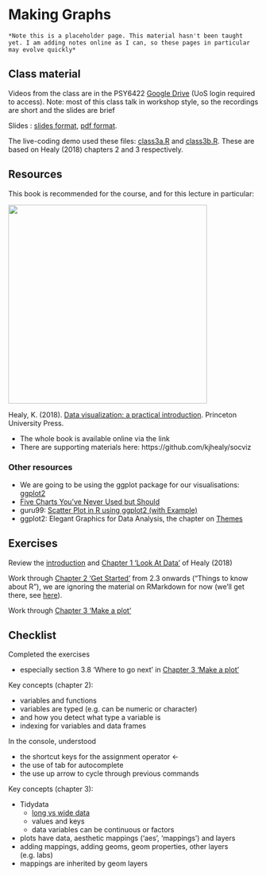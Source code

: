 # Making Graphs

```block
*Note this is a placeholder page. This material hasn't been taught yet. I am adding notes online as I can, so these pages in particular may evolve quickly*
```

## Class material

Videos from the class are in the PSY6422 [Google Drive](https://drive.google.com/drive/folders/1IbnGAO2Gn4u9T_qze5zhZyU9E8qNmdHh?usp=sharing) (UoS login required to access). Note: most of this class talk in workshop style, so the recordings are short and the slides are brief

Slides : [slides format](https://docs.google.com/presentation/d/1DbStojATmr9ZH4_23-F24uqZZ_9M9LkenGLFlwWZBig/edit?usp=sharing), [pdf format](https://drive.google.com/file/d/1A1ZtzJdDjYH7kqmdlTwSfKqVrYXo_lJ0/view?usp=sharing).

The live-coding demo used these files: [class3a.R](static/class3a.R) and [class3b.R](static/class3b.R). These are based on Healy (2018) chapters 2 and 3 respectively.
  
## Resources

This book is recommended for the course, and for this lecture in particular:

<img src="images/dv-cover-pupress.jpeg" style="width: 400px; float: center;">

Healy, K. (2018). [Data visualization: a practical introduction](https://socviz.co/). Princeton University Press. 

* The whole book is available online via the link  
* There are supporting materials here: https://github.com/kjhealy/socviz  
 
 
### Other resources 

* We are going to be using the ggplot package for our visualisations: [ggplot2](https://ggplot2.tidyverse.org/)
* [Five Charts You’ve Never Used but Should](https://policyviz.com/2021/02/08/five-charts-youve-never-used-but-should/)
* guru99: [Scatter Plot in R using ggplot2 (with Example)](https://www.guru99.com/r-scatter-plot-ggplot2.html)
* ggplot2: Elegant Graphics for Data Analysis, the chapter on [Themes](https://ggplot2-book.org/polishing.html)

## Exercises

Review the [introduction](https://socviz.co) and [Chapter 1 'Look At Data'](https://socviz.co/lookatdata.html) of Healy (2018)

Work through [Chapter 2 'Get Started'](https://socviz.co/gettingstarted.html) from 2.3 onwards ("Things to know about R"), we are ignoring the material on RMarkdown for now (we'll get there, see [here](https://tomstafford.github.io/psy6422/rmarkdown.html)).

Work through [Chapter 3 'Make a plot'](https://socviz.co/makeplot.html)

## Checklist

Completed the exercises  

 * especially section 3.8 'Where to go next' in [Chapter 3 'Make a plot'](https://socviz.co/makeplot.html)

Key concepts (chapter 2):  

* variables and functions
* variables are typed (e.g. can be numeric or character)
 * and how you detect what type a variable is
* indexing for variables and data frames

In the console, understood  

  * the shortcut keys for the assignment operator <- 
  * the use of tab for autocomplete
  * the use up arrow to cycle through previous commands

Key concepts (chapter 3):  

* Tidydata
  * [long vs wide data](https://en.wikipedia.org/wiki/Wide_and_narrow_data)
  * values and keys
  * data variables can be continuous or factors 
* plots have data, aesthetic mappings ('aes', 'mappings') and layers
* adding mappings, adding geoms, geom properties, other layers (e.g. labs)
* mappings are inherited by geom layers

